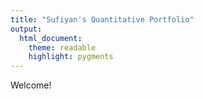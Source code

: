 ```yaml
---
title: "Sufiyan's Quantitative Portfolio"
output:
  html_document:
    theme: readable
    highlight: pygments
---
```


Welcome! 
